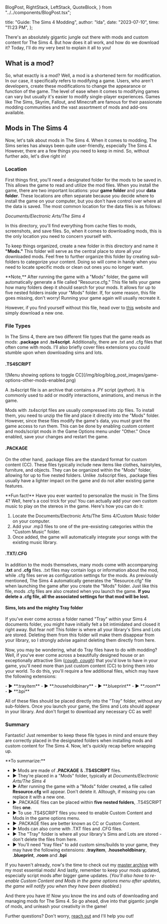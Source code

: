   BlogPost,
  RightStack,
  LeftStack,
  QuoteBlock,
} from "../../components/BlogPost.tsx";

  title: "Guide: The Sims 4 Modding",
  author: "Ida",
  date: "2023-07-10",
  time: "11:23 PM",
};

There's an absolutely gigantic jungle out there with mods and custom content for The Sims 4. But how does it all work, and how do we download it? Today, I'll do my very best to explain
it all to you!

## What is a mod?

So, what exactly is a mod? Well, a mod is a shortened term for modification. In our case, it specifically refers to modifying a game. Users, who aren't developers, create these modifications
to change the appearance or function of the game. The level of ease when it comes to modifying games can vary but usually it's easier to modify single-player experiences. Games like The Sims,
Skyrim, Fallout, and Minecraft are famous for their passionate modding communities and the vast assortment of mods and add-ons available.

## Mods in The Sims 4

Now, let's talk about mods in The Sims 4. When it comes to modding, The Sims series has always been quite user-friendly, especially The Sims 4. However, there are a few things you need to
keep in mind. So, without further ado, let's dive right in!

### Location

First things first, you'll need a designated folder for the mods to be saved in. This allows the game to read and
utilize the mod files. When you install the game, there are two important locations: your **game folder** and your **data folder**. These locations are often separate because you decide where to
install the game on your computer, but you don't have control over where all the data is saved. The most common location for the data files is as follows:

_Documents/​Electronic Arts/​The Sims 4_

In this directory, you'll find everything from cache files to mods, screenshots, and save files. So, when it comes to downloading mods, this is the only location you need to concern yourself
with.

To keep things organized, create a new folder in this directory and name it **"Mods."** This folder will serve as the central place to store all your downloaded mods. Feel free to further organize
this folder by creating sub-folders to categorize your content. Doing so will come in handy when you need to locate specific mods or clean out ones you no longer want.

<QuoteBlock>
  **Note,** After running the game with a "Mods" folder, the game will
  automatically generate a file called "Resource.cfg." This file tells your game
  how many folders deep it should search for your mods. It allows for up to five
  nested folders inside your "Mods" folder. If, for some reason, this file goes
  missing, don't worry! Running your game again will usually recreate it.
</QuoteBlock>

However, if you find yourself without this file, head over to [this](https://help.thesimsresource.com/article/37-the-sims-4-resource-cfg-file) website and simply download a new one.

### File Types

In The Sims 4, there are two different file types that the game reads as mods: **.package** and **.ts4script**. Additionally, there are .txt and .cfg files that often come with mods. I'll also
briefly cover files extensions you could stumble upon when downloading sims and lots.

#### .TS4SCRIPT

<LeftStack masterWidth="45%">
![Menu showing options to toggle CC](/img/blog/blog_post_images/game-options-other-mods-enabled.png)

A .ts4script file is an archive that contains a .PY script (_python_). It is commonly used to add or modify interactions, animations, and menus in the game.

Mods with .ts4script files are usually compressed into zip files. To install them, you need to unzip the file and place it directly into the "Mods" folder. However, since these files modify
the game's data, you must grant the game access to run them. This can be done by enabling custom content and mods/script mods in the Game Options menu under "Other." Once enabled, save your
changes and restart the game.

</LeftStack>

#### .PACKAGE

On the other hand, .package files are the standard format for custom content (CC). These files typically include new items like clothes, hairstyles, furniture, and objects. They can be
organized within the "Mods" folder, allowing for up to five nested folders. Unlike .ts4script files, .package files usually have a lighter impact on the game and do not alter existing game
features.

<QuoteBlock>
**Fun fact!** Have you ever wanted to personalize the music in The Sims 4? Well, here's a cool trick for you! You can actually add your own custom music to play on the stereos in the game. 
Here's how you can do it:

1. Locate the Documents/​Electronic Arts/​The Sims 4/Custom Music folder on your computer.
2. Add your .mp3 files to one of the pre-exsisting categories within the "Custom Music" folder.
3. Once added, the game will automatically integrate your songs with the existing music library.
</QuoteBlock>

#### .TXT/.CFG

In addition to the mods themselves, many mods come with accompanying **.txt** and **.cfg** files. .txt files may contain logs or information about the mod, while .cfg files serve as configuration
settings for the mods. As previously mentioned, The Sims 4 automatically generates the "Resource.cfg" file when launching the game after you create the "Mods" folder. Just like this file, mods
.cfg files are also created when you launch the game. **If you delete a .cfg file, all the associated settings for that mod will be lost.**

#### Sims, lots and the mighty Tray folder

If you've ever come across a folder named "Tray" within your Sims 4 documents folder, you might have initially felt a bit intimidated and closed it right away. But fear not! This folder is
where all your library's Sims and Lots are stored. Deleting them from this folder will make them disappear from your library, so I strongly advise against deleting them directly from here.

Now, you may be wondering, what do Tray files have to do with modding? Well, if you've ever come across a beautifully designed house or an exceptionally attractive Sim
(_[cough, cough](https://www.reddit.com/r/Sims4/comments/11e95e6/goth_family_remake/)_) that you'd love to have in your game, you'll need more than just custom content (CC) to bring them into
your world. To do this, you'll require a few additional files, which may have the following extensions:

<QuoteBlock>
  - ► **.trayitem** - ► **.householdbinary** - ► **.blueprint** - ► **.room** -
  ► **.bpi**
</QuoteBlock>

All of these files should be placed directly into the "Tray" folder, without any sub-folders. Once you launch your game, the Sims and Lots should appear in your library. And don't forget
to download any necessary CC as well!

### Summary

Fantastic! Just remember to keep these file types in mind and ensure they are correctly placed in the designated folders when installing mods and custom content for The Sims 4. Now,
let's quickly recap before wrapping up.

<QuoteBlock>
**To summarize:**

- ► Mods are made of **.PACKAGE** & **.TS4SCRIPT** files.
- ► They're placed in a "Mods" folder, typically at _Documents/​Electronic Arts/​The Sims 4_
- ► After running the game with a "Mods" folder created, a file called **Resource.cfg** will appear. Don't delete it. Alltough, if missing you can replace it with a new one.
- ► .PACKAGE files can be placed within **five nested folders**, .TS4SCRIPT files **one**.
- ► To use .TS4SCRIPT files you need to enable Custom Content and Mods in the game options menu.
- ► .PACKAGE files are better known as CC or Custom Content.
- ► Mods can also come with .TXT files and .CFG files.
- ► The "Tray" folder is where all your library's Sims and Lots are stored - don't delete the files from here.
- ► You'll need "tray files" to add custom sims/builds to your game, they may have the following extensions: **.trayitem**, **.householdbinary**, **.blueprint**, **.room** and **.bpi**

</QuoteBlock>

If you haven't already, now's the time to check out my [master archive](/blog_posts/master_archive_sims_4_mods) with my most essential mods! And lastly, remember to keep your mods updated,
especially script mods after bigger game updates. (_You'll also have to re-enable Custom Content and Mods in the game options menu after updates, the game will notify you when they have been
disabled._)

And there you have it! Now you know the ins and outs of downloading and managing mods for The Sims 4. So go ahead, dive into that gigantic jungle of mods, and unleash your creativity in
the game!

Further questions? Don't worry, [reach out](/contact) and I'll help you out!
